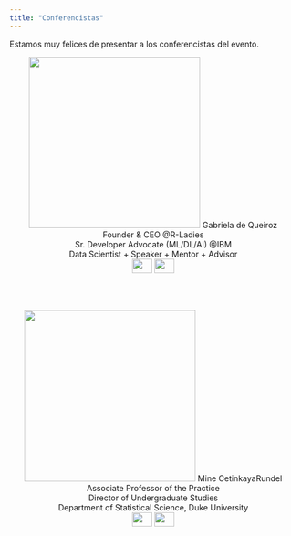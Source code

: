 ```yaml
---
title: "Conferencistas"
---
```


Estamos muy felices de presentar a los conferencistas del evento.

<center>
<img src="imagenes/gabriela.png" width="300" height="300" alt="">
Gabriela de Queiroz  
Founder & CEO  @R-Ladies  
Sr. Developer Advocate (ML/DL/AI) @IBM  
Data Scientist + Speaker + Mentor + Advisor  
<a href="https://twitter.com/gdequeiroz"><img border="0" src="imagenes/twitter.png" width="35" height="25"></a> <a href="https://k-roz.com/"><img border="0" src="imagenes/homepage.png" width="35" height="25"></a>
</center>

<br>
<br>

<center>
<img src="imagenes/mine.png" width="300" height="300" alt="">
Mine CetinkayaRundel  
Associate Professor of the Practice  
Director of Undergraduate Studies  
Department of Statistical Science, Duke University  
<a href="https://twitter.com/minebocek"><img border="0" src="imagenes/twitter.png" width="35" height="25"></a> <a href="https://www2.stat.duke.edu/~mc301/"><img border="0" src="imagenes/homepage.png" width="35" height="25"></a>
</center>
